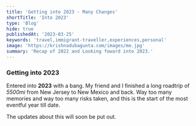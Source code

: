 ```yaml
---
title: 'Getting into 2023 - Many Changes'
shortTitle: 'Into 2023'
type: 'Blog'
hide: true
publishedAt: '2023-03-25'
keywords: 'travel,immigrant-traveller,experiences,personal'
image: 'https://krishnadubagunta.com/images/me.jpg'
summary: 'Recap of 2022 and Looking foward into 2023.'
---
```

### Getting into 2023


Entered into **2023** with a bang. My friend and I finished a long roadtrip of *5500mi* from New Jersey to New Mexico and back. Way too many memories and way too many risks taken,
and this is the start of the most eventful year till date. 

The updates about this will soon be put out.

